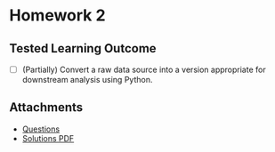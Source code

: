 # Homework 2

## Tested Learning Outcome 

- [ ] (Partially) Convert a raw data source into a version appropriate for downstream analysis using Python.

## Attachments

* [Questions](Questions.pdf)
* [Solutions PDF](Solutions.pdf)
